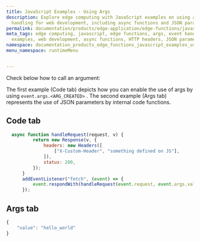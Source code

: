```yaml
---
title: JavaScript Examples - Using Args
description: Explore edge computing with JavaScript examples on using args and event
  handling for web development, including async functions and JSON parameters.
permalink: documentation/products/edge-application/edge-functions/javascript-examples/using-args
meta_tags: edge computing, javascript, edge functions, args, event handling, code
  examples, web development, async functions, HTTP headers, JSON parameters
namespace: documentation_products_edge_functions_javascript_examples_using_args
menu_namespace: runtimeMenu


---
```


Check below how to call an argument:

The first example (Code tab) depicts how you can enable the use of args by using ``event.args.<ARG_CREATED>`` . The second example (Args tab) represents the use of JSON parameters by internal code functions.

## Code tab

```js
  async function handleRequest(request, v) {
          return new Response(v, {
              headers: new Headers([
                  ["X-Custom-Header", "something defined on JS"],
              ]),
              status: 200,
          });
      }
      addEventListener("fetch", (event) => {
          event.respondWith(handleRequest(event.request, event.args.value));
      });
```


## Args tab

```js
{
    "value": "hello_world"
}
```




